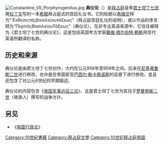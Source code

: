 [[File:Constantine_VII_Porphyrogenitus.jpg|thumbnail]]
'''典仪论'''（{{lang-la|De Ceremoniis}}）是[[拜占庭|拜占庭]]皇帝[[君士坦丁七世|君士坦丁七世]]用[[拉丁文|拉丁文]]写的一本[[希腊历史|希腊]]拜占庭式的宫廷礼仪书。它的标题以[[希腊文|希腊文]]释为“Ἔκθεσιςτῆςβασιλείουτάξεως”（拜占庭宫廷礼仪的说明），或以作品的序言释为“ΠερὶτῆςΒασιλείουΤάξεως”（典仪论）。在非专业英语来源中，它往往被释为《君士坦丁七世的典仪论》，这是包括英国考古学家[[戴维·塔尔伯特·赖斯|戴维·塔尔伯特·赖斯]]用现代英语所翻译的名称。

== 历史和来源 ==
典仪论是由君士坦丁七世创作，大约在公元956年至959年之间。后来在[[尼基弗鲁斯二世|尼基弗鲁斯二世]]进行修改，也许是在帝国宦官[[巴西尔·勒卡佩诺斯|巴西尔·勒卡佩诺斯]]的监督下进行修改，並且还包含了对公元6世纪的早期描述。

典仪论的内容包含《[[帝国军事远征三论|帝国军事远征三论]]》，这是君士坦丁七世为其兒子[[羅曼努斯二世|罗曼努斯二世]]（继承人）撰写的战争方针。

== 另见 ==
*《[[帝国行政论|帝国行政论]]》

{{Byzantine-stub}}

[[Category:10世紀書籍|Category:10世紀書籍]]
[[Category:拜占庭文學|Category:拜占庭文學]]
[[Category:10世纪拜占庭帝国|Category:10世纪拜占庭帝国]]